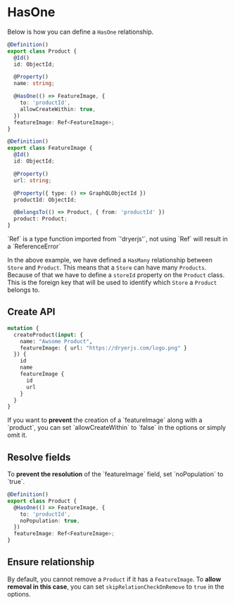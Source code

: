 
# HasOne

Below is how you can define a `HasOne` relationship.


```ts copy
@Definition()
export class Product {
  @Id()
  id: ObjectId;

  @Property()
  name: string;

  @HasOne(() => FeatureImage, {
    to: 'productId',
    allowCreateWithin: true,
  })
  featureImage: Ref<FeatureImage>;
}

@Definition()
export class FeatureImage {
  @Id()
  id: ObjectId;

  @Property()
  url: string;

  @Property({ type: () => GraphQLObjectId })
  productId: ObjectId;

  @BelongsTo(() => Product, { from: 'productId' })
  product: Product;
}
```

<Callout>
  `Ref` is a type function imported from `'dryerjs'`, not using `Ref` will result in a `ReferenceError`
</Callout>

In the above example, we have defined a `HasMany` relationship between `Store` and `Product`. This means that a `Store` can have many `Products`.
Because of that we have to define a `storeId` property on the `Product` class. This is the foreign key that will be used to identify which `Store` a `Product` belongs to.

## Create API

```graphql copy
mutation {
  createProduct(input: {
    name: "Awsome Product",
    featureImage: { url: "https://dryerjs.com/logo.png" }
  }) {
    id
    name
    featureImage {
      id
      url
    }
  }
}
```

<Callout>
  If you want to <b>prevent</b> the creation of a `featureImage` along with a `product`,
  you can set `allowCreateWithin` to `false` in the options or simply omit it.
</Callout>

## Resolve fields

<Callout>
  To <b>prevent the resolution</b> of the `featureImage` field, set `noPopulation` to `true`.
</Callout>

```ts copy
@Definition()
export class Product {
  @HasOne(() => FeatureImage, {
    to: 'productId',
    noPopulation: true,
  })
  featureImage: Ref<FeatureImage>;
}
```

## Ensure relationship

By default, you cannot remove a `Product` if it has a `FeatureImage`. To <b>allow removal in this case</b>, you can set `skipRelationCheckOnRemove` to `true` in the options.
